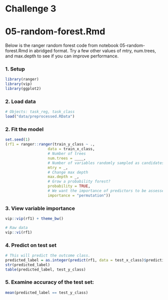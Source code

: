 # Challenge 3
# 05-random-forest.Rmd

Below is the ranger random forest code from notebook 05-random-forest.Rmd in abridged format. Try a few other values of mtry, num.trees, and max.depth to see if you can improve performance. 

### 1. Setup

```r
library(ranger)
library(vip)
library(ggplot2)
```

### 2. Load data

```r
# Objects: task_reg, task_class
load("data/preprocessed.RData")
```

### 2. Fit the model

```r
set.seed(1)
(rf1 = ranger::ranger(train_y_class ~ ., 
                   data = train_x_class, 
                   # Number of trees
                   num.trees = ____, 
                   # Number of variables randomly sampled as candidates at each split.
                   mtry = _, 
                   # Change max depth 
                   max.depth = _, 
                   # Grow a probability forest?
                   probability = TRUE,
                   # We want the importance of predictors to be assessed.
                   importance = "permutation"))
```

### 3. View variable importance

```r
vip::vip(rf1) + theme_bw()

# Raw data
vip::vi(rf1)
```

### 4. Predict on test set

```r
# This will predict the outcome class.
predicted_label = as.integer(predict(rf1, data = test_x_class)$predictions[, 1] > 0.5)
str(predicted_label)
table(predicted_label, test_y_class)
```

### 5. Examine accuracy of the test set:

```r

mean(predicted_label == test_y_class) 
```
